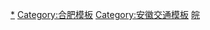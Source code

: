 {{Navbox
|name=合肥市公共交通网络
|title=[[合肥交通|合肥市公共交通]]网络
|titlestyle=
|listclass=hlist
|state=

|image=
|imagestyle = 
|imageleft = 
|imageleftstyle = 

|group1=<br>'''[[合肥轨道交通|轨道交通]]'''
|list1={{Navbox|subgroup
    |group1= '''正在运营'''
    |list1= {{合肥轨道交通线路名|1|1号线}} · {{合肥轨道交通线路名|2|2号线}} · {{合肥轨道交通线路名|3|3号线}} · {{合肥轨道交通线路名|5|5号线}}

        |group2= '''正在建设'''
        |list2= {{合肥轨道交通线路名|1|1号线}}<small>三期</small> · {{合肥轨道交通线路名|4|4号线}} · {{合肥轨道交通线路名|5|5号线}}<small>北段</small> · {{合肥轨道交通线路名|2|2号线}}<small>东延</small> · {{合肥轨道交通线路名|3|3号线}}<small>南延</small> · {{合肥轨道交通线路名|4|4号线}}<small>南延</small> · {{合肥轨道交通线路名|6}}<small>一期</small> · {{合肥轨道交通线路名|7}}<small>一期</small> · {{合肥轨道交通线路名|8}}<small>一期</small>


        |group3= '''正在规划'''
        |list3= {{合肥轨道交通线路名|9}} · {{合肥轨道交通线路名|10}} · {{合肥轨道交通线路名|11}} · {{合肥轨道交通线路名|12}} · {{合肥轨道交通线路名|13}} · {{合肥轨道交通线路名|14}} · {{合肥轨道交通线路名|15}} 

       |group4= '''市郊铁路'''
       |list4= 
*{{合肥轨道交通线路名|S1|S1机场线}}
*{{合肥轨道交通线路名|S2|S2合六线}}  
*{{合肥轨道交通线路名|S3|S3合巢线}}  
*{{合肥轨道交通线路名|S4|S4合庐线}} 
*{{合肥轨道交通线路名|S5|S5合淮线}} 
*{{合肥轨道交通线路名|S6|S6合定线}} 
}}


|group2 = [[File:China Railways.svg|16x16px|link=中国铁路]]<br>'''[[合肥站|铁路交通]]'''
|list2 = {{Navbox|subgroup

|group1=  [[File:China Railways.svg|16x16px|link=中国铁路]] '''主要客运车站'''
    |list1= 
*[[合肥站]]  
*[[合肥南站]] 
*[[合肥北城站]]  
*[[蜀山东站|蜀山东站]] 
*[[合肥西站]]（新）

|group2=  [[File:China Railways.svg|16x16px|link=中国铁路]] '''主要货运车站'''
    |list2= 
*[[合肥北站]]  
*<s>[[合肥南站 (2011年以前)|合肥老火车站]]</s>
*[[合肥东站]] 
    
|group3= [[File:Transilien-train.svg|16x16px|link=城际列车]]<br>'''[[合蚌客运专线|城市圈城际铁路]]'''
    |list3= 
*[[合蚌客运专线|合蚌客专]] 
*[[合宁客运专线|合宁客专]] 
*[[合武客运专线|合武客专]] 
*[[商杭客运专线|合杭客专]]
*[[合安九客运专线|合安客专]] (在建) 

|group4='''[[中国高速铁路|高速铁路]]'''
|list4 = 
*[[合福客运专线|合福客专]] 
*[[京沪高速铁路|京沪高铁]]（其支線[[合蚌客运专线|合蚌客专]]） 
*[[沪汉蓉快速客运通道|沪汉蓉客专]]
*[[商杭客运专线|商杭客专]] 
*[[京九客运专线|京九客专]] (在建)

  |group5= '''其他铁路'''
    |list5 = 
*[[淮南线]]
*[[水蚌线]]
*[[合九线]]
*[[宁西铁路|宁西线]]
}}

|group3 = [[File:Bus-logo.svg|16x16px]]<br>'''[[公路|公路交通]]'''
|list3 = {{Navbox|subgroup

|group3 = [[File:Hefei-bus-logo.png|16x16px|link=合肥市公交线路列表]] '''[[公共汽車|市内公交系统]]'''
|list3 = 
*[[合肥公交|合肥公交]] 
*[[合肥BRT|合肥快速公交]] 
*[[合肥机场大巴|机场大巴]]

|group4 = [[File:Paris logo bus jms.svg|16x16px|link=合肥公交]]<br>'''[[公共汽車|主要长途客运车站]]'''
|list4 = 
*[[合肥汽车站]] 
*[[合肥汽车客运总站]] 
*[[合肥旅游汽车站]] 
*[[合肥汽车客运南站]] 
*[[合肥西门换乘中心|合肥汽车客运西站]]
*[[合肥汽车东站|合肥汽车客运东站]]
*[[合肥新亚汽车站|合肥汽车客运北站]]
}}
|group4 = [[File:Airplane_silhouette.svg|16x16px]]<br>'''[[航空运输]]'''
|list4 = 
*[[合肥新桥国际机场]]
*<s>[[合肥骆岗国际机场]]</s>

|group5 = [[File:Aiga watertransportation.svg|16x16px]]<br>'''[[水路运输]]'''
|list5 = [[合肥港]] 
}}<noinclude>
[[Category:合肥公共交通|*]]
[[Category:合肥模板]]
[[Category:安徽交通模板]]
[[Category:中华人民共和国公共交通导航模板|皖]]
</noinclude>